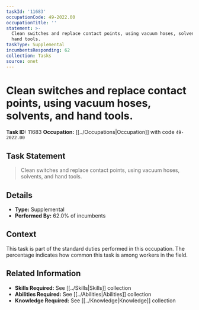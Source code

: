 ```yaml
---
taskId: '11683'
occupationCode: 49-2022.00
occupationTitle: ''
statement: >-
  Clean switches and replace contact points, using vacuum hoses, solvents, and
  hand tools.
taskType: Supplemental
incumbentsResponding: 62
collection: Tasks
source: onet
---
```

# Clean switches and replace contact points, using vacuum hoses, solvents, and hand tools.

**Task ID:** 11683
**Occupation:** [[../Occupations|Occupation]] with code `49-2022.00`

## Task Statement

> Clean switches and replace contact points, using vacuum hoses, solvents, and hand tools.

## Details

- **Type:** Supplemental
- **Performed By:** 62.0% of incumbents

## Context

This task is part of the standard duties performed in this occupation. The percentage indicates how common this task is among workers in the field.

## Related Information

- **Skills Required:** See [[../Skills|Skills]] collection
- **Abilities Required:** See [[../Abilities|Abilities]] collection
- **Knowledge Required:** See [[../Knowledge|Knowledge]] collection
